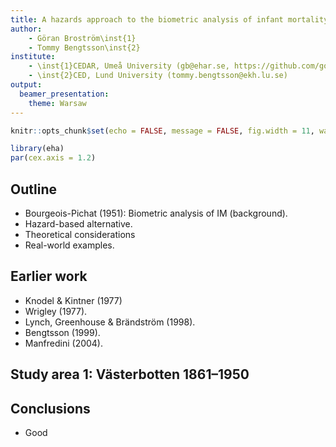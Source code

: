 ```yaml
---
title: A hazards approach to the biometric analysis of infant mortality
author:
    - Göran Broström\inst{1}
    - Tommy Bengtsson\inst{2}
institute:
    - \inst{1}CEDAR, Umeå University (gb@ehar.se, https://github.com/goranbrostrom)
    - \inst{2}CED, Lund University (tommy.bengtsson@ekh.lu.se)
output:
  beamer_presentation:
    theme: Warsaw
---
```


```r
knitr::opts_chunk$set(echo = FALSE, message = FALSE, fig.width = 11, warning = FALSE, comment = NA)

library(eha)
par(cex.axis = 1.2)
```

## Outline

*   Bourgeois-Pichat (1951): Biometric analysis of IM (background).
*   Hazard-based alternative.
*   Theoretical considerations
*   Real-world examples.

## Earlier work 

*   Knodel \& Kintner (1977) 
*   Wrigley (1977).
*   Lynch, Greenhouse \& Brändström (1998).
*   Bengtsson (1999).
*   Manfredini (2004).

## Study area 1: Västerbotten 1861--1950

\includegraphics[width=0.8\textwidth]{myfigs/vb.png}



## Conclusions

*   Good